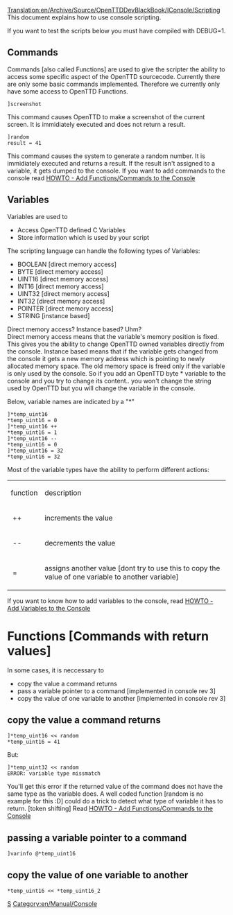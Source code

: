 [[Translation:en/Archive/Source/OpenTTDDevBlackBook/IConsole/Scripting]]
This document explains how to use console scripting.

If you want to test the scripts below you must have compiled with DEBUG=1.

==Commands==
Commands [also called Functions] are used to give the scripter the ability to access some specific aspect of the OpenTTD sourcecode. Currently there are only some basic commands implemented. Therefore we currently only have some access to OpenTTD Functions.

<pre>
]screenshot
</pre>
This command causes OpenTTD to make a screenshot of the current screen. It is immidiately executed and does not return a result.

<pre>
]random
result = 41
</pre>
This command causes the system to generate a random number. It is immidiately executed and returns a result. If the result isn't assigned to a variable, it gets dumped to the console. If you want to add commands to the console read [[en/Archive/Source/OpenTTDDevBlackBook/IConsole/AddFunctions|HOWTO - Add Functions/Commands to the Console]]

==Variables==
Variables are used to
* Access OpenTTD defined C Variables
* Store information which is used by your script

The scripting language can handle the following types of Variables:
* BOOLEAN [direct memory access]
* BYTE [direct memory access]
* UINT16 [direct memory access]
* INT16 [direct memory access]
* UINT32 [direct memory access]
* INT32 [direct memory access]
* POINTER [direct memory access]
* STRING [instance based]

Direct memory access? Instance based? Uhm? <br>
Direct memory access means that the variable's memory position is fixed. This gives you the ability to change OpenTTD owned variables directly from the console.
Instance based means that if the variable gets changed from the console it gets a new memory address which is pointing to newly allocated memory space. The old memory space is freed only if the variable is only used by the console. So if you add an OpenTTD byte * variable to the console and you try to change its content.. you won't change the string used by OpenTTD but you will change the variable in the console.

Below, variable names are indicated by a "*" 

<pre>
]*temp_uint16
*temp_uint16 = 0
]*temp_uint16 ++
*temp_uint16 = 1
]*temp_uint16 --
*temp_uint16 = 0
]*temp_uint16 = 32
*temp_uint16 = 32
</pre>

Most of the variable types have the ability to perform different actions:

{|
| function || description
|-
|&nbsp;++ || increments the value
|-
|&nbsp;-- || decrements the value
|-
|&nbsp;= || assigns another value [dont try to use this to copy the value of one variable to another variable]
|}

If you want to know how to add variables to the console, read [[en/Archive/Source/OpenTTDDevBlackBook/IConsole/AddVariables|HOWTO - Add Variables to the Console]]

=Functions [Commands with return values]=
In some cases, it is neccessary to
* copy the value a command returns
* pass a variable pointer to a command [implemented in console rev 3]
* copy the value of one variable to another [implemented in console rev 3]

==copy the value a command returns==
<pre>
]*temp_uint16 << random
*temp_uint16 = 41
</pre>
But:
<pre>
]*temp_uint32 << random
ERROR: variable type missmatch
</pre>
You'll get this error if the returned value of the command does not have the same type as the variable does. A well coded function [random is no example for this :D] could do a trick to detect what type of variable it has to return. [token shifting] Read [[en/Archive/Source/OpenTTDDevBlackBook/IConsole/AddFunctions|HOWTO - Add Functions/Commands to the Console]]

==passing a variable pointer to a command==
<pre>
]varinfo @*temp_uint16
</pre>

==copy the value of one variable to another==
<pre>
*temp_uint16 << *temp_uint16_2
</pre>

[[Category:en/Archive/Source/OpenTTDDevBlackBook|S]]
[[Category:en/Manual/Console]]